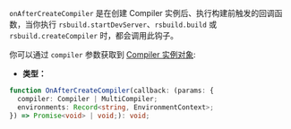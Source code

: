 `onAfterCreateCompiler` 是在创建 Compiler 实例后、执行构建前触发的回调函数，当你执行 `rsbuild.startDevServer`、`rsbuild.build` 或 `rsbuild.createCompiler` 时，都会调用此钩子。

你可以通过 `compiler` 参数获取到 [Compiler 实例对象](https://rspack.dev/zh/api/javascript-api/compiler):

- **类型：**

```ts
function OnAfterCreateCompiler(callback: (params: {
  compiler: Compiler | MultiCompiler;
  environments: Record<string, EnvironmentContext>;
}) => Promise<void> | void;): void;
```
